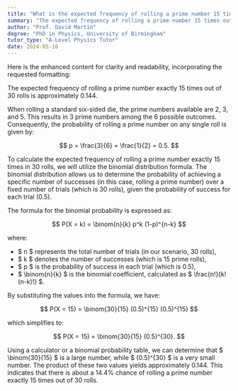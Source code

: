 ```yaml
---
title: "What is the expected frequency of rolling a prime number 15 times out of 30 rolls?"
summary: "The expected frequency of rolling a prime number 15 times out of 30 rolls is approximately 0.144."
author: "Prof. David Martin"
degree: "PhD in Physics, University of Birmingham"
tutor_type: "A-Level Physics Tutor"
date: 2024-05-16
---
```


Here is the enhanced content for clarity and readability, incorporating the requested formatting:

The expected frequency of rolling a prime number exactly 15 times out of 30 rolls is approximately $0.144$.

When rolling a standard six-sided die, the prime numbers available are $2$, $3$, and $5$. This results in $3$ prime numbers among the $6$ possible outcomes. Consequently, the probability of rolling a prime number on any single roll is given by:

$$
p = \frac{3}{6} = \frac{1}{2} = 0.5.
$$

To calculate the expected frequency of rolling a prime number exactly $15$ times in $30$ rolls, we will utilize the binomial distribution formula. The binomial distribution allows us to determine the probability of achieving a specific number of successes (in this case, rolling a prime number) over a fixed number of trials (which is $30$ rolls), given the probability of success for each trial ($0.5$).

The formula for the binomial probability is expressed as:

$$
P(X = k) = \binom{n}{k} p^k (1-p)^{n-k}
$$

where:
- $ n $ represents the total number of trials (in our scenario, $30$ rolls),
- $ k $ denotes the number of successes (which is $15$ prime rolls),
- $ p $ is the probability of success in each trial (which is $0.5$),
- $ \binom{n}{k} $ is the binomial coefficient, calculated as $ \frac{n!}{k!(n-k)!} $.

By substituting the values into the formula, we have:

$$
P(X = 15) = \binom{30}{15} (0.5)^{15} (0.5)^{15} 
$$

which simplifies to:

$$
P(X = 15) = \binom{30}{15} (0.5)^{30}.
$$

Using a calculator or a binomial probability table, we can determine that $ \binom{30}{15} $ is a large number, while $ (0.5)^{30} $ is a very small number. The product of these two values yields approximately $0.144$. This indicates that there is about a $14.4\%$ chance of rolling a prime number exactly $15$ times out of $30$ rolls.
    